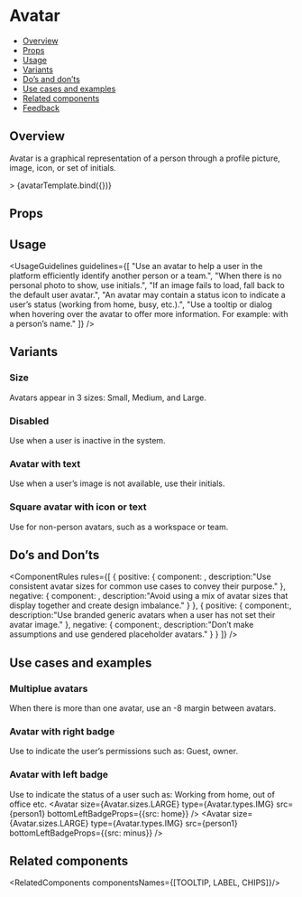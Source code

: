 
<Meta 
  title="Components/Avatars/Avatar" 
  component={Avatar} 
/>

<!--- Component template -->


<!--- Component documentation -->

# Avatar
- [Overview](#overview)
- [Props](#props)
- [Usage](#usage)
- [Variants](#variants)
- [Do’s and don’ts](#dos-and-donts)
- [Use cases and examples](#use-cases-and-examples)
- [Related components](#related-components)
- [Feedback](#feedback)

## Overview
Avatar is a graphical representation of a person through a profile picture, image, icon, or set of initials.

<Canvas>
  <Story name="Overview" args={{size: Avatar.sizes.Large, src: person1, type: Avatar.types.IMG }}>>
      {avatarTemplate.bind({})}
  </Story>
</Canvas> 

## Props
<ArgsTable of={Avatar} />

## Usage
<UsageGuidelines
  guidelines={[
    "Use an avatar to help a user in the platform efficiently identify another person or a team.",
    "When there is no personal photo to show, use initials.",
    "If an image fails to load, fall back to the default user avatar.",
    "An avatar may contain a status icon to indicate a user’s status (working from home, busy, etc.).",
    "Use a tooltip or dialog when hovering over the avatar to offer more information. For example: with a person’s name."
  ]}
/>

## Variants
### Size
Avatars appear in 3 sizes: Small, Medium, and Large.
<Canvas>
  <Story name="Size">
    <Avatar size={Avatar.sizes.SMALL} src={person1} type={Avatar.types.IMG} />
    <Avatar size={Avatar.sizes.MEDIUM} src={person1} type={Avatar.types.IMG} />
    <Avatar size={Avatar.sizes.LARGE} src={person1} type={Avatar.types.IMG} />
  </Story>
</Canvas>

### Disabled
Use when a user is inactive in the system.
<Canvas>
  <Story name="Disable">
    <Avatar size={Avatar.sizes.SMALL} src={person1} type={Avatar.types.IMG} isDisabled />
    <Avatar size={Avatar.sizes.MEDIUM} src={person1} type={Avatar.types.IMG} isDisabled />
    <Avatar size={Avatar.sizes.LARGE} src={person1} type={Avatar.types.IMG} isDisabled />
  </Story>
</Canvas>

### Avatar with text
Use when a user’s image is not available, use their initials.
<Canvas>
  <Story name="Avatar with text">
    <Avatar size={Avatar.sizes.SMALL} type={Avatar.types.TEXT} text="RM" backgroundColor={Avatar.colors.LIPSTICK} />
    <Avatar size={Avatar.sizes.MEDIUM} type={Avatar.types.TEXT} text="RM" backgroundColor={Avatar.colors.LIPSTICK} />
    <Avatar size={Avatar.sizes.LARGE} type={Avatar.types.TEXT} text="RM" backgroundColor={Avatar.colors.DONE_GREEN} />
  </Story>
</Canvas>

### Square avatar with icon or text
Use for non-person avatars, such as a workspace or team.
<Canvas>
  <Story name="Square avatar">
    <Avatar
      size={Avatar.sizes.SMALL}
      type={Avatar.types.TEXT}
      text="R"
      backgroundColor={Avatar.colors.BRIGHT_BLUE}
      isSquare
    />
    <Avatar
      size={Avatar.sizes.MEDIUM}
      type={Avatar.types.ICON}
      text="RM"
      icon={WhatsNew}
      backgroundColor={Avatar.colors.AQUAMARINE}
      isSquare
    />
    <Avatar
      size={Avatar.sizes.LARGE}
      type={Avatar.types.TEXT}
      text="RM"
      backgroundColor={Avatar.colors.WORKING_ORANGE}
      isSquare
    />
  </Story>
</Canvas>

## Do’s and Don’ts
<ComponentRules
  rules={[
    {
      positive: {
        component: 
          <MultipleStoryElementsWrapper className="monday-style-story-avatar_multiplue-reverse">
            <Avatar size={Avatar.sizes.LARGE} src={person1} type={Avatar.types.IMG} />
            <Avatar size={Avatar.sizes.LARGE} src={person2} type={Avatar.types.IMG} />
            <Avatar size={Avatar.sizes.LARGE} src={person3} type={Avatar.types.IMG} />
          </MultipleStoryElementsWrapper>,
        description:"Use consistent avatar sizes for common use cases to convey their purpose."
      },
      negative: {
        component:
          <MultipleStoryElementsWrapper className="monday-style-story-avatar_multiplue-reverse">
            <Avatar size={Avatar.sizes.SMALL} src={person1} type={Avatar.types.IMG} />
            <Avatar size={Avatar.sizes.MEDIUM} src={person2} type={Avatar.types.IMG} />
            <Avatar size={Avatar.sizes.LARGE} src={person3} type={Avatar.types.IMG} />
          </MultipleStoryElementsWrapper>,
        description:"Avoid using a mix of avatar sizes that display together and create design imbalance."
      }
    },
    {
      positive: {
        component:<Avatar src={manIcon} type={Avatar.types.IMG} />,
        description:"Use branded generic avatars when a user has not set their avatar image."
      },
      negative: {
        component:<Avatar src={womanIcon} type={Avatar.types.IMG} />,
        description:"Don’t make assumptions and use gendered placeholder avatars."
      }
    }
  ]}
/>

## Use cases and examples
### Multiplue avatars
When there is more than one avatar, use an -8 margin between avatars.
<Canvas>
  <Story name="Multiplue avatars" >
    <MultipleStoryElementsWrapper className="monday-style-story-avatar_multiplue">
      <Avatar size={Avatar.sizes.LARGE} type={Avatar.types.IMG} src={person1}  />
      <Avatar size={Avatar.sizes.LARGE} type={Avatar.types.IMG} src={person2} />
      <Avatar size={Avatar.sizes.LARGE} type={Avatar.types.IMG} src={person3} />
  </MultipleStoryElementsWrapper>
  </Story>
</Canvas>

### Avatar with right badge
Use to indicate the user’s permissions such as: Guest, owner.

<Canvas>
  <Story name="Avatar with right badge">
    <Avatar
        size={Avatar.sizes.LARGE} 
        type={Avatar.types.IMG} 
        src={person1} 
        bottomRightBadgeProps={{src: guest}}
    />
    <Avatar
        size={Avatar.sizes.LARGE} 
        type={Avatar.types.IMG} 
        src={person1} 
        bottomRightBadgeProps={{src: owner}}
    />
  </Story>
</Canvas> 

### Avatar with left badge
Use to indicate the status of a user such as: Working from home, out of office etc.
<Canvas>
  <Story name="Avatar with left badge">
    <Avatar 
        size={Avatar.sizes.LARGE} 
        type={Avatar.types.IMG} 
        src={person1} 
        bottomLeftBadgeProps={{src: home}} 
    />
    <Avatar
        size={Avatar.sizes.LARGE} 
        type={Avatar.types.IMG} 
        src={person1} 
        bottomLeftBadgeProps={{src: minus}}
    />
  </Story>
</Canvas> 

## Related components
<RelatedComponents componentsNames={[TOOLTIP, LABEL, CHIPS]}/>
